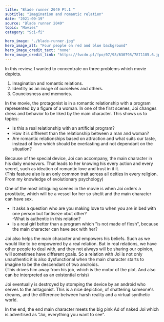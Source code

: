 ---
title: "Blade runner 2049 Pt.1 "
subtitle: "Imagination and romantic relation"
date: "2021-09-19"
source: "Blade runner 2049"
topic: "Movies"
category: "Sci-fi"

hero_image: "./blade-runner.jpg"
hero_image_alt: "Four people on red and blue background"
hero_image_credit_text: "none"
hero_image_credit_link: "https://fwcdn.pl/fpo/07/98/630798/7871185.6.jpg"
---
In this review, I wanted to concentrate on three problems which movie 
depicts. 
1. Imagination and romantic relations.
2. Identity as an image of ourselves and others.
3. Counciosness and memories.

In the movie, the protagonist is in a romantic relationship with a program represented
by a figure of a woman. In one of the first scenes, Joi changes dress and
behavior to be liked by the main character. This shows us to topics:<br/> 
- Is this a real relationship with an artificial program?<br/> 
- How it is different than the relationship between a man and woman? <br/> 
- Are romantic relationships based on attraction and what suits our taste,
instead of love which should be everlasting and not dependant on the situation?

Because of the special device, Joi can accompany, the main character in his daily
endeavors. That leads to her knowing his every action and every secret, 
such as ideation of romantic love and trust in it it.<br/> 
(This feature also is an only common trait across all deities in every religion. 
From my knowledge of evolutionary psychology)

One of the most intriguing scenes in the movie is when Joi orders a prostitute,
which will be a vessel for her so she/it and the main character can have sex.<br/> 
- It asks a question who are you making love to when you are in bed with one person
but fantiseze obut other?<br/> 
-What is authentic in this relation?<br/> 
- Is a real girl better than a program which "is not made of flesh",
because the main character can have sex with her?

Joi also helps the main character and empowers his beliefs. Such as we would like
to be empowered by a real relation. But in real relations, we have other people to deal with, 
and they not always will be sharing our opinion, will sometimes
have different goals. So a relation with Joi is not only unauthentic it is also
dysfunctional when the main character starts to imagine to be the descendant
of two androids.<br/> 
(This drives him away from his job, which is the motor of the plot. And also can be 
interpreted as an existential crisis)

Joi eventually is destroyed by stomping the device by an android who serves to the antagonist.
This is a nice depiction, of shattering someone's dreams, and the difference between
harsh reality and a virtual synthetic world. 

In the end, the end main character meets the big pink Ad of naked Joi which is
advertised as "Joi, everything you want to see".